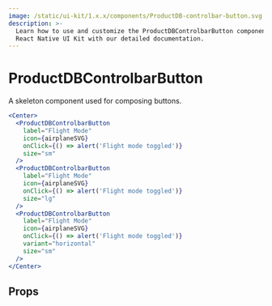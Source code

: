 ```yaml
---
image: /static/ui-kit/1.x.x/components/ProductDB-controlbar-button.svg
description: >-
  Learn how to use and customize the ProductDBControlbarButton component in ProductDB's
  React Native UI Kit with our detailed documentation.
---
```


# ProductDBControlbarButton

A skeleton component used for composing buttons.

```jsx
<Center>
  <ProductDBControlbarButton
    label="Flight Mode"
    icon={airplaneSVG}
    onClick={() => alert('Flight mode toggled')}
    size="sm"
  />
  <ProductDBControlbarButton
    label="Flight Mode"
    icon={airplaneSVG}
    onClick={() => alert('Flight mode toggled')}
    size="lg"
  />
  <ProductDBControlbarButton
    label="Flight Mode"
    icon={airplaneSVG}
    onClick={() => alert('Flight mode toggled')}
    variant="horizontal"
    size="sm"
  />
</Center>
```

## Props

<PropsTable of="ProductDB-controlbar-button" />

<head>
  <title>React Native UI Kit ProductDBControlbarButton</title>
</head>
